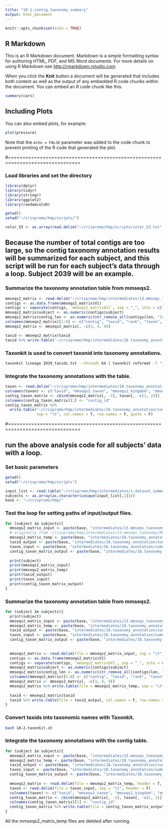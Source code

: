 ```yaml
---
title: "18-1.contig_taxonomy_summary"
output: html_document
---
```


```r
knitr::opts_chunk$set(echo = TRUE)
```

## R Markdown

This is an R Markdown document. Markdown is a simple formatting syntax for authoring HTML, PDF, and MS Word documents. For more details on using R Markdown see <http://rmarkdown.rstudio.com>.

When you click the **Knit** button a document will be generated that includes both content as well as the output of any embedded R code chunks within the document. You can embed an R code chunk like this:

```r
summary(cars)
```

## Including Plots

You can also embed plots, for example:

```r
plot(pressure)
```

Note that the `echo = FALSE` parameter was added to the code chunk to prevent printing of the R code that generated the plot.

#===============================================================================

### Load libraries and set the directory
```r
library(dplyr)
library(tidyr)
library(stringr)
library(ggplot2)
library(randomcoloR)

getwd()
setwd("~/crisprome/hmp/scripts/")

color_53 <- as.array(read.delim("~/crisprome/hmp/scripts/color_53.txt", header = F, sep = "\t")[, 1])
```

## Because the number of total contigs are too large, so the contig taxonomy annotation results will be summarized for each subject, and this script will be run for each subject's data through a loop. Subject 2039 will be an example.

### Summarize the taxonomy annotation table from mmseqs2.
```r
mmseqs2_matrix <- read.delim("~/crisprome/hmp/intermediates/13.mmseqs_taxonomy/MGX/2039/taxon/2039_MGX.txt", sep = "\t", header = F)
contigs <- as.data.frame(mmseqs2_matrix$V1)
contigs <- separate(contigs, `mmseqs2_matrix$V1`, sep = "_", into = c("subject", "data_type", "kmer", "id", "flag", "multi", "len"))
mmseqs2_matrix$subject <- as.numeric(contigs$subject)
mmseqs2_matrix$contig_len <- as.numeric(str_remove_all(contigs$len, "len="))
colnames(mmseqs2_matrix)[1:8] <- c("contig", "taxid", "rank", "taxon", "total_orf", "assigned_orf", "corresponding_orf", "-logE")
mmseqs2_matrix <- mmseqs2_matrix[, -c(3, 4, 9)]

taxid <- mmseqs2_matrix$taxid
taxid %>% write.table("~/crisprome/hmp/intermediates/18.taxonomy_annotation/summarized_mmseqs2_results/2039_taxids.txt", col.names = F, row.names = F, quote = F)
```

### Taxonkit is used to convert taxonid into taxonomy annotations.
```bash
taxonkit lineage 2039_taxids.txt --threads 64 | taxonkit reformat -f "{k}\t{p}\t{c}\t{o}\t{f}\t{g}\t{s}" -F -P --out-file 2039_taxons.txt
```

### Integrate the taxonomy annotations with the table.
```r
taxon <- read.delim("~/crisprome/hmp/intermediates/18.taxonomy_annotation/summarized_mmseqs2_results/2039_taxons.txt", sep = "\t", header = F)
colnames(taxon) <- c("taxid", "mmseqs2_taxon", "mmseqs2_kingdom", "mmseqs2_phylum", "mmseqs2_class", "mmseqs2_order", "mmseqs2_family", "mmseqs2_genus", "mmseqs2_species")
contig_taxon_matrix <- cbind(mmseqs2_matrix[, -2], taxon[, -c(1, 2)])
colnames(contig_taxon_matrix)[1] <- "contig_id"
contig_taxon_matrix %>% 
  write.table("~/crisprome/hmp/intermediates/18.taxonomy_annotation/summarized_mmseqs2_results/2039_summarized_contig_taxon_matrix.txt", 
              sep = "\t", col.names = T, row.names = F, quote = F)
```

#===============================================================================

## run the above analysis code for all subjects' data with a loop.

### Set basic parameters
```r
getwd()
setwd("~/crisprome/hmp/scripts")

input_list <- read.table("~/crisprome/hmp/intermediates/1.dataset_summary/1-8.total_nonIBD_metadata", header = T, sep = "\t")
subjects <- as.array(as.character(unique(input_list[,1])))
base <- "~/crisprome/hmp/"
```

### Test the loop for setting paths of input/output files.
```r
for (subject in subjects){
  mmseqs2_matrix_input <- paste(base, "intermediates/13.mmseqs_taxonomy/MGX/", subject, "/taxon/", subject, "_MGX.txt", sep = "")
  # originally from ~/crisprome/hmp/intermediates/13.mmseqs_taxonomy/MGX/2039/taxon/2039_MGX.txt in medcluster.
  mmseqs2_matrix_temp <- paste(base, "intermediates/18.taxonomy_annotation/summarized_mmseqs2_results/", subject, "_mmseqs_matrix_temp.txt", sep = "")
  taxid_output <- paste(base, "intermediates/18.taxonomy_annotation/summarized_mmseqs2_results/", subject, "_taxids.txt", sep = "")
  taxon_input <- paste(base, "intermediates/18.taxonomy_annotation/summarized_mmseqs2_results/", subject, "_taxons.txt", sep = "")
  contig_taxon_matrix_output <- paste(base, "intermediates/18.taxonomy_annotation/summarized_mmseqs2_results/", subject, "_summarized_contig_taxon_matrix.txt", sep = "")
  
  print(subject)
  print(mmseqs2_matrix_input)
  print(mmseqs2_matrix_temp)
  print(taxid_output)
  print(taxon_input)
  print(contig_taxon_matrix_output)
}
```

### Summarize the taxonomy annotation table from mmseqs2.
```r
for (subject in subjects){
  print(subject)
  mmseqs2_matrix_input <- paste(base, "intermediates/13.mmseqs_taxonomy/MGX/", subject, "/taxon/", subject, "_MGX.txt", sep = "")
  mmseqs2_matrix_temp <- paste(base, "intermediates/18.taxonomy_annotation/summarized_mmseqs2_results/", subject, "_mmseqs_matrix_temp.txt", sep = "")
  taxid_output <- paste(base, "intermediates/18.taxonomy_annotation/summarized_mmseqs2_results/", subject, "_taxids.txt", sep = "")
  taxon_input <- paste(base, "intermediates/18.taxonomy_annotation/summarized_mmseqs2_results/", subject, "_taxons.txt", sep = "")
  contig_taxon_matrix_output <- paste(base, "intermediates/18.taxonomy_annotation/summarized_mmseqs2_results/", subject, "_summarized_contig_taxon_matrix.txt", sep = "")
  
  
  mmseqs2_matrix <- read.delim(file = mmseqs2_matrix_input, sep = "\t", header = F)
  contigs <- as.data.frame(mmseqs2_matrix$V1)
  contigs <- separate(contigs, `mmseqs2_matrix$V1`, sep = "_", into = c("subject", "data_type", "kmer", "id", "flag", "multi", "len"))
  mmseqs2_matrix$subject <- as.numeric(contigs$subject)
  mmseqs2_matrix$contig_len <- as.numeric(str_remove_all(contigs$len, "len="))
  colnames(mmseqs2_matrix)[1:8] <- c("contig", "taxid", "rank", "taxon", "total_orf", "assigned_orf", "corresponding_orf", "-logE")
  mmseqs2_matrix <- mmseqs2_matrix[, -c(3, 4, 9)]
  mmseqs2_matrix %>% write.table(file = mmseqs2_matrix_temp, sep = "\t", col.names = T, row.names = F, quote = F)
  
  taxid <- mmseqs2_matrix$taxid
  taxid %>% write.table(file = taxid_output, col.names = F, row.names = F, quote = F)
}
```

### Convert taxids into taxonomic names with Taxonkit.
```bash
bash 18-2.taxonkit.sh
```

### Integrate the taxonomy annotations with the contig table.
```r
for (subject in subjects){
  mmseqs2_matrix_input <- paste(base, "intermediates/13.mmseqs_taxonomy/MGX/", subject, "/taxon/", subject, "_MGX.txt", sep = "")
  mmseqs2_matrix_temp <- paste(base, "intermediates/18.taxonomy_annotation/summarized_mmseqs2_results/", subject, "_mmseqs_matrix_temp.txt", sep = "")
  taxid_output <- paste(base, "intermediates/18.taxonomy_annotation/summarized_mmseqs2_results/", subject, "_taxids.txt", sep = "")
  taxon_input <- paste(base, "intermediates/18.taxonomy_annotation/summarized_mmseqs2_results/", subject, "_taxons.txt", sep = "")
  contig_taxon_matrix_output <- paste(base, "intermediates/18.taxonomy_annotation/summarized_mmseqs2_results/", subject, "_summarized_contig_taxon_matrix.txt", sep = "")
  
  mmseqs2_matrix <- read.delim(file = mmseqs2_matrix_temp, header = T, sep = "\t")
  taxon <- read.delim(file = taxon_input, sep = "\t", header = F)
  colnames(taxon) <- c("taxid", "mmseqs2_taxon", "mmseqs2_kingdom", "mmseqs2_phylum", "mmseqs2_class", "mmseqs2_order", "mmseqs2_family", "mmseqs2_genus", "mmseqs2_species")
  contig_taxon_matrix <- cbind(mmseqs2_matrix[, -2], taxon[, -c(1, 2)])
  colnames(contig_taxon_matrix)[1] <- "contig_id"
  contig_taxon_matrix %>% write.table(file = contig_taxon_matrix_output, sep = "\t", col.names = T, row.names = F, quote = F)
}
```

All the mmseqs2_matrix_temp files are deleted after running.